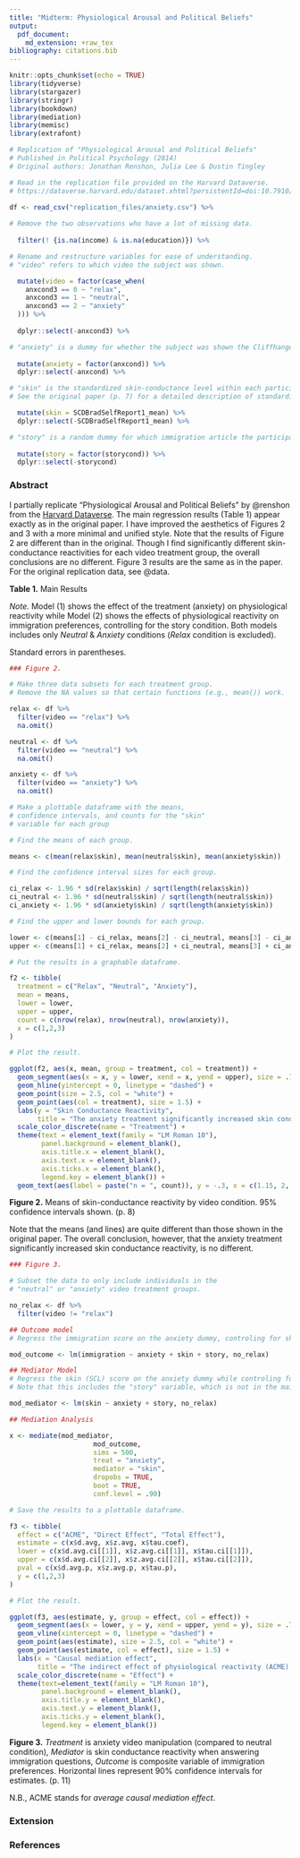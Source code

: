 ```yaml
---
title: "Midterm: Physiological Arousal and Political Beliefs"
output:
  pdf_document:
    md_extension: +raw_tex
bibliography: citations.bib
---
```


```r
knitr::opts_chunk$set(echo = TRUE)
library(tidyverse)
library(stargazer)
library(stringr)
library(bookdown)
library(mediation)
library(memisc)
library(extrafont)

# Replication of "Physiological Arousal and Political Beliefs"
# Published in Political Psychology (2014)
# Original authors: Jonathan Renshon, Julia Lee & Dustin Tingley
```

\begin{flushright}
Gabe Walker

March 16, 2019
\end{flushright}

```r

# Read in the replication file provided on the Harvard Dataverse.
# https://dataverse.harvard.edu/dataset.xhtml?persistentId=doi:10.7910/DVN/24318

df <- read_csv("replication_files/anxiety.csv") %>% 
  
# Remove the two observations who have a lot of missing data.
  
  filter(! {is.na(income) & is.na(education)}) %>% 

# Rename and restructure variables for ease of understanding.
# "video" refers to which video the subject was shown.

  mutate(video = factor(case_when(
    anxcond3 == 0 ~ "relax",
    anxcond3 == 1 ~ "neutral",
    anxcond3 == 2 ~ "anxiety"
  ))) %>% 
  
  dplyr::select(-anxcond3) %>% 

# "anxiety" is a dummy for whether the subject was shown the Cliffhanger clip.
    
  mutate(anxiety = factor(anxcond)) %>% 
  dplyr::select(-anxcond) %>% 

# "skin" is the standardized skin-conductance level within each participant.
# See the original paper (p. 7) for a detailed description of standardization.

  mutate(skin = SCDBradSelfReport1_mean) %>% 
  dplyr::select(-SCDBradSelfReport1_mean) %>% 

# "story" is a random dummy for which immigration article the participants read.
  
  mutate(story = factor(storycond)) %>% 
  dplyr::select(-storycond)

```

### Abstract

I partially replicate "Physiological Arousal and Political Beliefs" by @renshon from the [Harvard Dataverse](https://dataverse.harvard.edu/dataset.xhtml?persistentId=doi:10.7910/DVN/24318). The main regression results (Table 1) appear exactly as in the original paper. I have improved the aesthetics of Figures 2 and 3 with a more minimal and unified style. Note that the results of Figure 2 are different than in the original. Though I find significantly different skin-conductance reactivities for each video  treatment group, the overall conclusions are no different. Figure 3 results are the same as in the paper. For the original replication data, see @data.

\vspace{2em}

**Table 1.** Main Results

\begin{center}

```r
### Table 1.

# Subset the data to only include individuals in the
# "neutral" or "anxiety" video treatment groups.

no_relax <- df %>% 
  filter(video != "relax")

# Regress SC reactivity on Anxiety (excluding relax)

mod1 <- lm(skin ~ anxiety, no_relax)

# Regress immigration preferences on anxiety, story, sc reactivity

mod2 <- lm(immigration ~ anxiety + story + skin, no_relax)

# Table should show N, R^2

stargazer(mod1, mod2,
  style = "apsr",
  omit.stat = c("adj.rsq", "ll", "F", "ser"),
  covariate.labels = c("Anxiety Manipulation", "Story Condition", "SC Reactivity while answering questions"),
  dep.var.labels = c("SC Reactivity", "Immigration Preferences"),
  column.sep.width = "5pt",
  float = FALSE,
  header = FALSE)
```

\end{center}

*Note.* Model (1) shows the effect of the treatment (anxiety) on physiological reactivity while Model (2) shows the effects
of physiological reactivity on immigration preferences, controlling for the story condition. Both models includes only
*Neutral* & *Anxiety* conditions (*Relax* condition is excluded). 

Standard errors in parentheses.


```r
### Figure 2.

# Make three data subsets for each treatment group.
# Remove the NA values so that certain functions (e.g., mean()) work.

relax <- df %>%
  filter(video == "relax") %>%
  na.omit()

neutral <- df %>%
  filter(video == "neutral") %>%
  na.omit()

anxiety <- df %>%
  filter(video == "anxiety") %>%
  na.omit()

# Make a plottable dataframe with the means,
# confidence intervals, and counts for the "skin"
# variable for each group

# Find the means of each group.

means <- c(mean(relax$skin), mean(neutral$skin), mean(anxiety$skin))

# Find the confidence interval sizes for each group.

ci_relax <- 1.96 * sd(relax$skin) / sqrt(length(relax$skin))
ci_neutral <- 1.96 * sd(neutral$skin) / sqrt(length(neutral$skin))
ci_anxiety <- 1.96 * sd(anxiety$skin) / sqrt(length(anxiety$skin))

# Find the upper and lower bounds for each group.

lower <- c(means[1] - ci_relax, means[2] - ci_neutral, means[3] - ci_anxiety)
upper <- c(means[1] + ci_relax, means[2] + ci_neutral, means[3] + ci_anxiety)

# Put the results in a graphable dataframe.

f2 <- tibble(
  treatment = c("Relax", "Neutral", "Anxiety"),
  mean = means,
  lower = lower,
  upper = upper,
  count = c(nrow(relax), nrow(neutral), nrow(anxiety)),
  x = c(1,2,3)
)

# Plot the result.

ggplot(f2, aes(x, mean, group = treatment, col = treatment)) +
  geom_segment(aes(x = x, y = lower, xend = x, yend = upper), size = .75) +
  geom_hline(yintercept = 0, linetype = "dashed") +
  geom_point(size = 2.5, col = "white") +
  geom_point(aes(col = treatment), size = 1.5) +
  labs(y = "Skin Conductance Reactivity",
       title = "The anxiety treatment significantly increased skin conductance reactivity") +
  scale_color_discrete(name = "Treatment") +
  theme(text = element_text(family = "LM Roman 10"),
        panel.background = element_blank(),
        axis.title.x = element_blank(),
        axis.text.x = element_blank(),
        axis.ticks.x = element_blank(),
        legend.key = element_blank()) +
  geom_text(aes(label = paste("n = ", count)), y = -.3, x = c(1.15, 2, 2.95), family = "LM Roman 10", show.legend = FALSE)
```

**Figure 2.** Means of skin-conductance reactivity by video condition. 95% confidence intervals shown. (p. 8)

Note that the means (and lines) are quite different than those shown in the original paper. The overall conclusion, however, that the anxiety treatment significantly increased skin conductance reactivity, is no different.

```r
### Figure 3.

# Subset the data to only include individuals in the
# "neutral" or "anxiety" video treatment groups.

no_relax <- df %>% 
  filter(video != "relax")

## Outcome model
# Regress the immigration score on the anxiety dummy, controling for skin (SCL) score and story group.

mod_outcome <- lm(immigration ~ anxiety + skin + story, no_relax)

## Mediator Model
# Regress the skin (SCL) score on the anxiety dummy while controling for story group.
# Note that this includes the "story" variable, which is not in the main results.

mod_mediator <- lm(skin ~ anxiety + story, no_relax)

## Mediation Analysis

x <- mediate(mod_mediator, 
                     mod_outcome, 
                     sims = 500, 
                     treat = "anxiety", 
                     mediator = "skin", 
                     dropobs = TRUE, 
                     boot = TRUE, 
                     conf.level = .90)

# Save the results to a plottable dataframe.

f3 <- tibble(
  effect = c("ACME", "Direct Effect", "Total Effect"),
  estimate = c(x$d.avg, x$z.avg, x$tau.coef),
  lower = c(x$d.avg.ci[[1]], x$z.avg.ci[[1]], x$tau.ci[[1]]),
  upper = c(x$d.avg.ci[[2]], x$z.avg.ci[[2]], x$tau.ci[[2]]),
  pval = c(x$d.avg.p, x$z.avg.p, x$tau.p),
  y = c(1,2,3)
)

# Plot the result.

ggplot(f3, aes(estimate, y, group = effect, col = effect)) +
  geom_segment(aes(x = lower, y = y, xend = upper, yend = y), size = .75) +
  geom_vline(xintercept = 0, linetype = "dashed") +
  geom_point(aes(estimate), size = 2.5, col = "white") +
  geom_point(aes(estimate, col = effect), size = 1.5) +
  labs(x = "Causal mediation effect",
       title = "The indirect effect of physiological reactivity (ACME) is positive and significant") +
  scale_color_discrete(name = "Effect") +
  theme(text=element_text(family = "LM Roman 10"),
        panel.background = element_blank(),
        axis.title.y = element_blank(),
        axis.text.y = element_blank(),
        axis.ticks.y = element_blank(),
        legend.key = element_blank())
```

**Figure 3.** *Treatment* is anxiety video manipulation (compared to neutral condition), *Mediator* is skin conductance reactivity when answering immigration questions, *Outcome* is composite variable of immigration preferences. Horizontal lines represent 90% confidence intervals for estimates. (p. 11)

N.B., ACME stands for *average causal mediation effect*.

### Extension


### References

